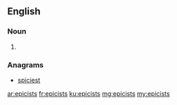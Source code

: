 ==English==

===Noun===
{{head|en|noun plural form}}

# {{plural of|epicist|lang=en}}

===Anagrams===
* [[spiciest#English|spiciest]]

[[ar:epicists]]
[[fr:epicists]]
[[ku:epicists]]
[[mg:epicists]]
[[my:epicists]]